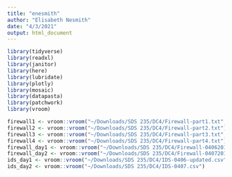 ```yaml
---
title: "enesmith"
author: "Elisabeth Nesmith"
date: "4/3/2021"
output: html_document
---
```


```r
library(tidyverse)
library(readxl)
library(janitor)
library(here)
library(lubridate)
library(plotly)
library(mosaic)
library(datapasta)
library(patchwork)
library(vroom)
```

```r
firewall1 <- vroom::vroom("~/Downloads/SDS 235/DC4/Firewall-part1.txt", col_names = FALSE)
firewall2 <- vroom::vroom("~/Downloads/SDS 235/DC4/Firewall-part2.txt")
firewall3 <- vroom::vroom("~/Downloads/SDS 235/DC4/Firewall-part3.txt", col_names = FALSE)
firewall4 <- vroom::vroom("~/Downloads/SDS 235/DC4/Firewall-part4.txt")
firewall_day1 <- vroom::vroom("~/Downloads/SDS 235/DC4/Firewall-04062012.csv")
firewall_day2 <- vroom::vroom("~/Downloads/SDS 235/DC4/Firewall-04072012.csv")
ids_day1 <- vroom::vroom("~/Downloads/SDS 235/DC4/IDS-0406-updated.csv")
ids_day2 <- vroom::vroom("~/Downloads/SDS 235/DC4/IDS-0407.csv")
```